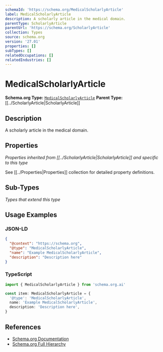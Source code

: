 ```yaml
---
schemaId: 'https://schema.org/MedicalScholarlyArticle'
label: MedicalScholarlyArticle
description: A scholarly article in the medical domain.
parentType: ScholarlyArticle
parentUrl: 'https://schema.org/ScholarlyArticle'
collection: Types
source: schema.org
version: '27.01'
properties: []
subTypes: []
relatedOccupations: []
relatedIndustries: []
---
```

# MedicalScholarlyArticle

**Schema.org Type:** [`MedicalScholarlyArticle`](https://schema.org/MedicalScholarlyArticle)
**Parent Type:** [[../ScholarlyArticle|ScholarlyArticle]]

## Description

A scholarly article in the medical domain.

## Properties

*Properties inherited from [[../ScholarlyArticle|ScholarlyArticle]] and specific to this type*

See [[../Properties|Properties]] collection for detailed property definitions.

## Sub-Types

*Types that extend this type*

## Usage Examples

### JSON-LD

```json
{
  "@context": "https://schema.org",
  "@type": "MedicalScholarlyArticle",
  "name": "Example MedicalScholarlyArticle",
  "description": "Description here"
}
```

### TypeScript

```typescript
import { MedicalScholarlyArticle } from 'schema.org.ai'

const item: MedicalScholarlyArticle = {
  '@type': 'MedicalScholarlyArticle',
  name: 'Example MedicalScholarlyArticle',
  description: 'Description here',
}
```

## References

- [Schema.org Documentation](https://schema.org/MedicalScholarlyArticle)
- [Schema.org Full Hierarchy](https://schema.org/docs/full.html)
